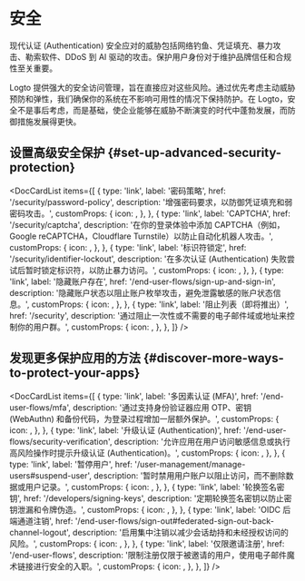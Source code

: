 
# 安全

现代认证 (Authentication) 安全应对的威胁包括网络钓鱼、凭证填充、暴力攻击、勒索软件、DDoS 到 AI 驱动的攻击。保护用户身份对于维护品牌信任和合规性至关重要。

Logto 提供强大的安全访问管理，旨在直接应对这些风险。通过优先考虑主动威胁预防和弹性，我们确保你的系统在不影响可用性的情况下保持防护。在 Logto，安全不是事后考虑，而是基础，使企业能够在威胁不断演变的时代中蓬勃发展，而防御措施发展得更快。

## 设置高级安全保护 \{#set-up-advanced-security-protection}

<DocCardList
  items={[
    {
      type: 'link',
      label: '密码策略',
      href: '/security/password-policy',
      description: '增强密码要求，以防御凭证填充和弱密码攻击。',
      customProps: {
        icon: <KeyIcon />,
      },
    },
    {
      type: 'link',
      label: 'CAPTCHA',
      href: '/security/captcha',
      description:
        '在你的登录体验中添加 CAPTCHA（例如，Google reCAPTCHA，Cloudflare Turnstile）以防止自动化机器人攻击。',
      customProps: {
        icon: <CheckboxIcon />,
      },
    },
    {
      type: 'link',
      label: '标识符锁定',
      href: '/security/identifier-lockout',
      description: '在多次认证 (Authentication) 失败尝试后暂时锁定标识符，以防止暴力访问。',
      customProps: {
        icon: <LockIcon />,
      },
    },
    {
      type: 'link',
      label: '隐藏账户存在',
      href: '/end-user-flows/sign-up-and-sign-in',
      description: '隐藏账户状态以阻止账户枚举攻击，避免泄露敏感的账户状态信息。',
      customProps: {
        icon: <HideIcon />,
      },
    },
    {
      type: 'link',
      label: '阻止列表（即将推出）',
      href: '/security',
      description: '通过阻止一次性或不需要的电子邮件域或地址来控制你的用户群。',
      customProps: {
        icon: <BlockUserIcon />,
      },
    },
  ]}
/>

## 发现更多保护应用的方法 \{#discover-more-ways-to-protect-your-apps}

<DocCardList
  items={[
    {
      type: 'link',
      label: '多因素认证 (MFA)',
      href: '/end-user-flows/mfa',
      description:
        '通过支持身份验证器应用 OTP、密钥 (WebAuthn) 和备份代码，为登录过程增加一层额外保护。',
      customProps: {
        icon: <LockIcon />,
      },
    },
    {
      type: 'link',
      label: '升级认证 (Authentication)',
      href: '/end-user-flows/security-verification',
      description: '允许应用在用户访问敏感信息或执行高风险操作时提示升级认证 (Authentication)。',
      customProps: {
        icon: <SecurityIcon />,
      },
    },
    {
      type: 'link',
      label: '暂停用户',
      href: '/user-management/manage-users#suspend-user',
      description: '暂时禁用用户账户以阻止访问，而不删除数据或用户记录。',
      customProps: {
        icon: <SuspendIcon />,
      },
    },
    {
      type: 'link',
      label: '轮换签名密钥',
      href: '/developers/signing-keys',
      description: '定期轮换签名密钥以防止密钥泄漏和令牌伪造。',
      customProps: {
        icon: <SendEmailIcon />,
      },
    },
    {
      type: 'link',
      label: 'OIDC 后端通道注销',
      href: '/end-user-flows/sign-out#federated-sign-out-back-channel-logout',
      description: '启用集中注销以减少会话劫持和未经授权访问的风险。',
      customProps: {
        icon: <SuspendIcon />,
      },
    },
    {
      type: 'link',
      label: '仅限邀请注册',
      href: '/end-user-flows',
      description: '限制注册仅限于被邀请的用户，使用电子邮件魔术链接进行安全的入职。',
      customProps: {
        icon: <SendEmailIcon />,
      },
    },
  ]}
/>
